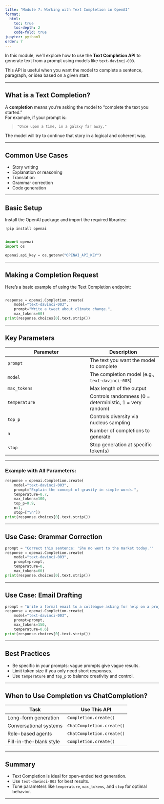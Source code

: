 ```yaml
---
title: "Module 7: Working with Text Completion in OpenAI"
format:
  html:
    toc: true
    toc-depth: 2
    code-fold: true
jupyter: python3
order: 7
---
```


In this module, we’ll explore how to use the **Text Completion API** to generate text from a prompt using models like `text-davinci-003`.

This API is useful when you want the model to complete a sentence, paragraph, or idea based on a given start.

---


## What is a Text Completion?

A **completion** means you're asking the model to "complete the text you started."  
For example, if your prompt is:

> `"Once upon a time, in a galaxy far away,"`

The model will try to continue that story in a logical and coherent way.

---

##  Common Use Cases

- Story writing
- Explanation or reasoning
- Translation
- Grammar correction
- Code generation

---

## Basic Setup

Install the OpenAI package and import the required libraries:


```python
!pip install openai
```

```python

import openai
import os

openai.api_key = os.getenv("OPENAI_API_KEY")
```

---

## Making a Completion Request

Here’s a basic example of using the Text Completion endpoint:

```python

response = openai.Completion.create(
    model="text-davinci-003",
    prompt="Write a tweet about climate change.",
    max_tokens=60)
print(response.choices[0].text.strip())
```

---

## Key Parameters

| Parameter     | Description |
|---------------|-------------|
| `prompt`      | The text you want the model to complete |
| `model`       | The completion model (e.g., `text-davinci-003`) |
| `max_tokens`  | Max length of the output |
| `temperature` | Controls randomness (0 = deterministic, 1 = very random) |
| `top_p`       | Controls diversity via nucleus sampling |
| `n`           | Number of completions to generate |
| `stop`        | Stop generation at specific token(s) |

---

### Example with All Parameters:

```python
response = openai.Completion.create(
    model="text-davinci-003",
    prompt="Explain the concept of gravity in simple words.",
    temperature=0.7,
    max_tokens=100,
    top_p=0.9,
    n=1,
    stop=["\n"])
print(response.choices[0].text.strip())
```

---

## Use Case: Grammar Correction

```python
prompt = "Correct this sentence: 'She no went to the market today.'"
response = openai.Completion.create(
    model="text-davinci-003",
    prompt=prompt,
    temperature=0,
    max_tokens=60)
print(response.choices[0].text.strip())
```

---

## Use Case: Email Drafting

```python
prompt = "Write a formal email to a colleague asking for help on a project due next week."
response = openai.Completion.create(
    model="text-davinci-003",
    prompt=prompt,
    max_tokens=150,
    temperature=0.6)
print(response.choices[0].text.strip())
```

---

##  Best Practices

- Be specific in your prompts: vague prompts give vague results.
- Limit token size if you only need short responses.
- Use `temperature` and `top_p` to balance creativity and control.

---

##  When to Use Completion vs ChatCompletion?

| Task                    | Use This API              |
|-------------------------|---------------------------|
| Long-form generation    | `Completion.create()`     |
| Conversational systems  | `ChatCompletion.create()` |
| Role-based agents       | `ChatCompletion.create()` |
| Fill-in-the-blank style | `Completion.create()`     |

---

##  Summary

- Text Completion is ideal for open-ended text generation.
- Use `text-davinci-003` for best results.
- Tune parameters like `temperature`, `max_tokens`, and `stop` for optimal behavior.

---

